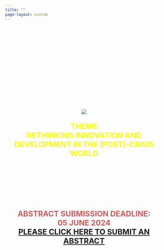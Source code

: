 ```yaml
---
title: ""
page-layout: custom
---
```


<div class="index-page">



<div style="text-align: center; margin-bottom: 20px;">
  <p style="color: white; font-weight: bold; font-size: 24px; word-wrap: break-word;">
    THE UNIVERSITY OF KWAZULU-NATAL IN PARTNERSHIP WITH<br> THE DEPARTMENT OF SCIENCE AND INNOVATION HAS A PLEASURE IN INVITING YOU TO<br> A CONFERENCE ON PUBLIC INNOVATION, DEVELOPMENT AND SUSTAINABILITY CONFERENCE
  </p>
  
![](images/logo.png)

<div style="text-align: center; margin-bottom: 20px;">
  <p style="color: yellow; font-weight: bold; font-size: 24px; word-wrap: break-word">
    THEME<br>RETHINKING INNOVATION AND DEVELOPMENT IN THE (POST)-CRISIS WORLD
  </p>
  
  
 <div style="text-align: center; margin-bottom: 20px;">
  <p style="color: white; font-weight: bold; font-size: 24px; word-wrap: break-word">
   DATE:<br>
   24-25 OCTOBER 2024<br>
   VENUE: KWAZULU-NATAL, DURBAN, SOUTH AFRICA
  </p> 
  

 <div style="text-align: center; margin-bottom: 20px;">
  <p style="color: #CD5C5C; font-weight: bold; font-size: 24px; word-wrap: break-word">
  ABSTRACT SUBMISSION DEADLINE:<br>05 JUNE 2024<br>
  <a href="https://redcap.ahri.org/surveys/?s=FXWRMJ4PLLCFTTR7" target="_blank">PLEASE CLICK HERE TO SUBMIT AN ABSTRACT</a>
  </p> 
</div>
